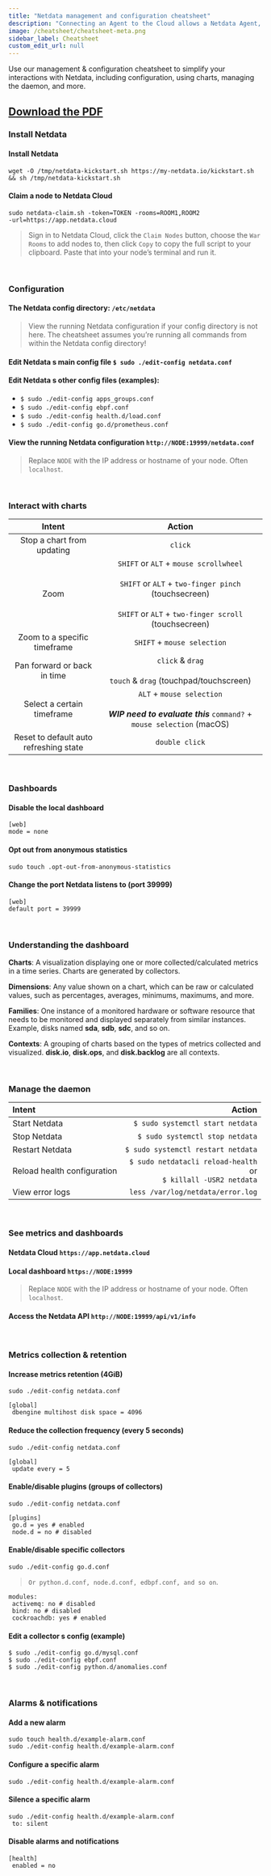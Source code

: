 ```yaml
---
title: "Netdata management and configuration cheatsheet"
description: "Connecting an Agent to the Cloud allows a Netdata Agent, running on a distributed node, to securely connect to Netdata Cloud via the encrypted Agent-Cloud link (ACLK)."
image: /cheatsheet/cheatsheet-meta.png
sidebar_label: Cheatsheet
custom_edit_url: null
---
```



Use our management &amp; configuration cheatsheet to simplify your interactions with Netdata, including configuration,
using charts, managing the daemon, and more.

## [**Download the PDF**](/img/cheatsheet/netdata-cheatsheet.pdf)

### Install Netdata

#### Install Netdata
```
wget -O /tmp/netdata-kickstart.sh https://my-netdata.io/kickstart.sh && sh /tmp/netdata-kickstart.sh
```

#### Claim a node to Netdata Cloud

```
sudo netdata-claim.sh -token=TOKEN -rooms=ROOM1,ROOM2
-url=https://app.netdata.cloud
```

> Sign in to Netdata Cloud, click the `Claim Nodes` button, choose
the `War Rooms` to add nodes to, then click `Copy` to copy the full
script to your clipboard. Paste that into your node’s terminal
and run it.

<br>

### Configuration

#### The Netdata config directory: `/etc/netdata`

> View the running Netdata configuration if your config directory is not here.
The cheatsheet assumes you’re running all commands from within the Netdata
config directory!

#### Edit Netdata s main config file `$ sudo ./edit-config netdata.conf`

#### Edit Netdata s other config files (examples):
- `$ sudo ./edit-config apps_groups.conf`
- `$ sudo ./edit-config ebpf.conf`
- `$ sudo ./edit-config health.d/load.conf`
- `$ sudo ./edit-config go.d/prometheus.conf`

#### View the running Netdata configuration `http://NODE:19999/netdata.conf`

> Replace `NODE` with the IP address or hostname of your node. Often `localhost`.

<br>

### Interact with charts

|                             Intent                             |                                                                                   Action                                                                                   |
|:--------------------------------------------------------------:|:--------------------------------------------------------------------------------------------------------------------------------------------------------------------------:|
|                   Stop a chart from updating                   |                                                                                  `click`                                                                                   |
|                              Zoom                              | `SHIFT` or `ALT` + `mouse scrollwheel`   <br/></br> `SHIFT` or `ALT` + `two-finger pinch` (touchsecreen)  <br/></br> `SHIFT` or `ALT` + `two-finger scroll` (touchsecreen) |
|                  Zoom to a specific timeframe                  |                                                                        `SHIFT` + `mouse selection`                                                                         |
|                  Pan forward or back in time                   |                                                    `click` & `drag` </br></br> `touch` & `drag` (touchpad/touchscreen)                                                     |
|                   Select a certain timeframe                   |                              `ALT` + `mouse selection`</br></br>***WIP need to evaluate this***       `command?`  + `mouse selection` (macOS)                              |
|             Reset to default auto refreshing state             |                                                                               `double click`                                                                               |

<br>

### Dashboards

#### Disable the local dashboard

```
[web]
mode = none
```

#### Opt out from anonymous statistics

```
sudo touch .opt-out-from-anonymous-statistics
```

#### Change the port Netdata listens to (port 39999)

```
[web]
default port = 39999
```

<br>

### Understanding the dashboard

**Charts**: A visualization displaying one or more collected/calculated metrics in a time
series. Charts are generated by collectors.

**Dimensions**: Any value shown on a chart, which can be raw or calculated values, such
as percentages, averages, minimums, maximums, and more.

**Families**: One instance of a monitored hardware or software resource that needs to be
monitored and displayed separately from similar instances. Example, disks named
**sda**, **sdb**, **sdc**, and so on.

**Contexts**: A grouping of charts based on the types of metrics collected and visualized.
**disk.io**, **disk.ops**, and **disk.backlog** are all contexts.

<br>

### Manage the daemon

| Intent                      |                                                                     Action |
|:----------------------------|---------------------------------------------------------------------------:|
| Start Netdata               |                                           `$ sudo systemctl start netdata` |
| Stop Netdata                |                                            `$ sudo systemctl stop netdata` |
| Restart Netdata             |                                         `$ sudo systemctl restart netdata` |
| Reload health configuration | `$ sudo netdatacli reload-health` <br/> or </br> `$ killall -USR2 netdata` |
| View error logs             |                                          `less /var/log/netdata/error.log` |

<br>

### See metrics and dashboards

#### Netdata Cloud `https://app.netdata.cloud`

#### Local dashboard `https://NODE:19999`

> Replace `NODE` with the IP address or
hostname of your node. Often `localhost`.

#### Access the Netdata API `http://NODE:19999/api/v1/info`

<br>

### Metrics collection & retention

#### Increase metrics retention (4GiB)

```
sudo ./edit-config netdata.conf
```

```
[global]
 dbengine multihost disk space = 4096
```

#### Reduce the collection frequency (every 5 seconds)

```
sudo ./edit-config netdata.conf
```

```
[global]
 update every = 5
```

#### Enable/disable plugins (groups of collectors)

```
sudo ./edit-config netdata.conf
```

```
[plugins]
 go.d = yes # enabled
 node.d = no # disabled
```

#### Enable/disable specific collectors

```
sudo ./edit-config go.d.conf
```
> `Or python.d.conf, node.d.conf, edbpf.conf, and so on`.

```
modules:
 activemq: no # disabled
 bind: no # disabled
 cockroachdb: yes # enabled
 ```

#### Edit a collector s config (example)

```
$ sudo ./edit-config go.d/mysql.conf
$ sudo ./edit-config ebpf.conf
$ sudo ./edit-config python.d/anomalies.conf
```

<br>

### Alarms & notifications

#### Add a new alarm

```
sudo touch health.d/example-alarm.conf
sudo ./edit-config health.d/example-alarm.conf
```

#### Configure a specific alarm

```
sudo ./edit-config health.d/example-alarm.conf
```

#### Silence a specific alarm

```
sudo ./edit-config health.d/example-alarm.conf
 to: silent
```

#### Disable alarms and notifications

```
[health]
 enabled = no
```